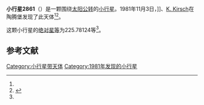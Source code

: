{{Infobox planet
| bgcolour = #FFFFC0
| name = 2861 Lambrecht
| symbol = 
| image = 
| caption = 
| discovery = yes
| discovery_ref = 
| discoverer = {{link-en|佛蒙特·伯根|Freimut Börngen}}]]、[[K._Kirsch|K. Kirsch]]
| discovery_site = [[陶腾堡|陶腾堡]] 
| discovered = 1981年11月3日
| designations = yes
| mp_name = 
| named_after = 
| alt_names = 1981 VL2/ 1938 SQ / 1952 DA3 / 1958 XH / 1971 DW1 / 1977 RV5 / A921 GD
| mp_category = [[主带小行星|主带小行星]]
| orbit_ref = <ref name="a">[http://ssd.jpl.nasa.gov/sbdb.cgi?sstr=2861 2861 Lambrecht] {{Wayback|url=http://ssd.jpl.nasa.gov/sbdb.cgi?sstr=2861 |date=20201025054204 }}，小行星數據庫瀏覽器（JPL Small-Body Database Browser）－[[美国国家航空航天局|美国国家航空航天局]]喷气推进实验室</ref>
| epoch = 2456400.5 (2013年4月18日更新)
| aphelion = {{convert|2.6532378|AU|km|3|abbr=on|lk=out}}
| perihelion = {{convert|2.2918826|AU|km|3|abbr=on}}
| semimajor = {{convert|2.4725602|AU|km|3|abbr=on}}
| eccentricity = 0.0730731
| period = 1420.099409 [[日|日]]<br />3.89[[儒略年|儒略年]]
| avg_speed = 
| inclination = 4.04348
| asc_node = 188.60788
| mean_anomaly = 
| arg_peri = 225.78124
| satellites = 
| physical_characteristics = yes
| dimensions = 
| mass = 
| density = 
| surface_grav = 
| escape_velocity = 
| sidereal_day = 
| axial_tilt = 
| pole_ecliptic_lat = 
| pole_ecliptic_lon = 
| albedo = 
| temperatures= 
| temp_name1 = 
| mean_temp_1 = 
| max_temp_1 = 
| temp_name2 = 
| max_temp_2 = 
| spectral_type = 
| abs_magnitude = 225.78124
}}

'''小行星2861'''（{{lang-en|2861 Lambrecht}}）是一颗围绕[[太阳|太阳]][[公转|公转]]的[[小行星|小行星]]。1981年11月3日，{{link-en|佛蒙特·伯根|Freimut Börngen}}]]、[[K._Kirsch|K. Kirsch]]在陶腾堡发现了此天体<ref name="a" /><ref>{{cite news|title=小行星列表|url=http://cfa-www.harvard.edu/iau/lists/NumberedMPs.txt|accessdate=2013-07-08|newspaper=哈佛大学|archive-date=2008-05-17|archive-url=https://web.archive.org/web/20080517010638/http://cfa-www.harvard.edu/iau/lists/NumberedMPs.txt|dead-url=no}}</ref>。

这颗小行星的[[绝对星等|绝对星等]]为225.78124等<ref name="a" />。

==参考文献==
{{reflist}}
{{Minor Planet Number|[[小行星2860|小行星2860]]|[[小行星2862|小行星2862]]}}

{{小天体}}

[[Category:小行星带天体|Category:小行星带天体]]
[[Category:1981年发现的小行星|Category:1981年发现的小行星]]

{{asteroid-stub}}